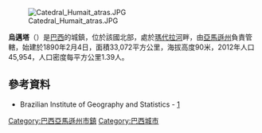 {{Coord|7|30|22|S|63|1|15|W|display=title}}

[[Image:Catedral_Humait_atras.JPG|right]]

'''烏邁塔'''（{{lang-pt|Humaitá}}）是[[巴西|巴西]]的城鎮，位於該國北部，處於[[瑪代拉河|瑪代拉河]]畔，由[[亞馬遜州_(巴西)|亞馬遜州]]負責管轄，始建於1890年2月4日，面積33,072平方公里，海拔高度90米，2012年人口45,954，人口密度每平方公里1.39人。

==參考資料==
*Brazilian Institute of Geography and Statistics - [http://www.ibge.gov.br/cidadesat/default.php] {{Wayback|url=http://www.ibge.gov.br/cidadesat/default.php |date=20080611095922 }}

{{Brazil-geo-stub}}
{{巴西亞馬遜州市鎮}}

[[Category:巴西亞馬遜州市鎮|Category:巴西亞馬遜州市鎮]]
[[Category:巴西城市|Category:巴西城市]]